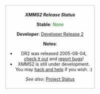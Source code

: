 <div style="float: right; border: dotted 1px grey; text-align: center; padding:0.5em">
'''''XMMS2 Release Status'''''

'''Stable''': <font style="color: green">''None''</font>

'''Developer''': [[Release:DR2 | Developer Release 2]]

'''Notes''':
* DR2 was released 2005-08-04,<br /> [[Download XMMS2 | check it out]] and [[Reporting bugs | report bugs]]!
* XMMS2 is still under development.<br />You may [[Developer Corner|hack and help]] if you wish. :)

''See also'': [[Project Status]]
</div>